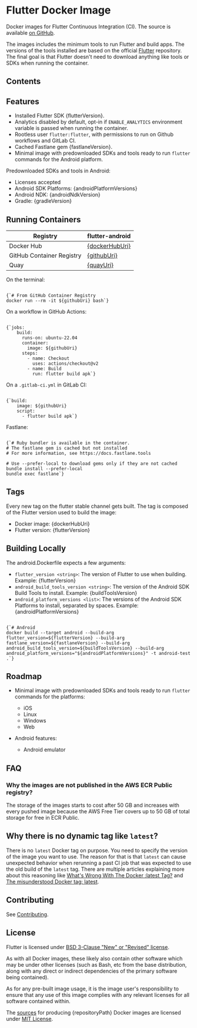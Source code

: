 
# Flutter Docker Image

Docker images for Flutter Continuous Integration (CI). The source is available [on GitHub](https://github.com/gmeligio/flutter-docker-image).

The images includes the minimum tools to run Flutter and build apps. The versions of the tools installed are based on the official [Flutter](https://github.com/flutter/flutter) repository. The final goal is that Flutter doesn't need to download anything like tools or SDKs when running the container.

## Contents

## Features

- Installed Flutter SDK {flutterVersion}.
- Analytics disabled by default, opt-in if `ENABLE_ANALYTICS` environment variable is passed when running the container.
- Rootless user `flutter:flutter`, with permissions to run on Github workflows and GitLab CI.
- Cached Fastlane gem {fastlaneVersion}.
- Minimal image with predownloaded SDKs and tools ready to run `flutter` commands for the Android platform.

Predownloaded SDKs and tools in Android:

- Licenses accepted
- Android SDK Platforms: {androidPlatformVersions}
- Android NDK: {androidNdkVersion}
- Gradle: {gradleVersion}

## Running Containers

| Registry                  | flutter-android                                        |
|---------------------------|--------------------------------------------------------|
| Docker Hub                | <a href={dockerHubUrl}>{dockerHubUri}</a>    |
| GitHub Container Registry | <a href="https://github.com/gmeligio/flutter-docker-image/pkgs/container/flutter-android">{githubUri}</a> |
| Quay                      | <a href={quayUrl}>{quayUri}</a> |

On the terminal:
<pre><code className="language-bash">
{`# From GitHub Container Registry
docker run --rm -it ${githubUri} bash`}
</code></pre>

On a workflow in GitHub Actions:
<pre><code className="language-yaml">
{`jobs:
    build:
      runs-on: ubuntu-22.04
      container:
        image: ${githubUri}
      steps:
        - name: Checkout
          uses: actions/checkout@v2
        - name: Build
          run: flutter build apk`}
</code></pre>

On a `.gitlab-ci.yml` in GitLab CI:
<pre><code className="language-yaml">
{`build:
    image: ${githubUri}
    script:
      - flutter build apk`}
</code></pre>

Fastlane:
<pre><code className="language-bash">
{`# Ruby bundler is available in the container.
# The fastlane gem is cached but not installed
# For more information, see https://docs.fastlane.tools

# Use --prefer-local to download gems only if they are not cached
bundle install --prefer-local
bundle exec fastlane`}
</code></pre>

## Tags

Every new tag on the flutter stable channel gets built. The tag is composed of the Flutter version used to build the image:
- Docker image: {dockerHubUri}
- Flutter version: {flutterVersion}

## Building Locally

The android.Dockerfile expects a few arguments:

- `flutter_version <string>`: The version of Flutter to use when building. Example: {flutterVersion}
- `android_build_tools_version <string>`: The version of the Android SDK Build Tools to install. Example: {buildToolsVersion}
- `android_platform_versions <list>`: The versions of the Android SDK Platforms to install, separated by spaces. Example: {androidPlatformVersions}
  
<pre><code className="language-bash">
{`# Android
docker build --target android --build-arg flutter_version=${flutterVersion} --build-arg fastlane_version=${fastlaneVersion} --build-arg android_build_tools_version=${buildToolsVersion} --build-arg android_platform_versions="${androidPlatformVersions}" -t android-test .`}
</code></pre>

## Roadmap

- Minimal image with predownloaded SDKs and tools ready to run `flutter` commands for the platforms:
   
   - iOS
   - Linux
   - Windows
   - Web

- Android features:
   
   - Android emulator

## FAQ

### Why the images are not published in the AWS ECR Public registry?

The storage of the images starts to cost after 50 GB and increases with every pushed image because the AWS Free Tier covers up to 50 GB of total storage for free in ECR Public.

## Why there is no dynamic tag like `latest`?

There is no `latest` Docker tag on purpose. You need to specify the version of the image you want to use. The reason for that is that `latest` can cause unexpected behavior when rerunning a past CI job that was expected to use the old build of the `latest` tag. There are multiple articles explaining more about this reasoning like [What's Wrong With The Docker :latest Tag?](https://vsupalov.com/docker-latest-tag/) and [The misunderstood Docker tag: latest](https://medium.com/@mccode/the-misunderstood-docker-tag-latest-af3babfd6375).

## Contributing

See [Contributing](docs/contributing.md).

## License

Flutter is licensed under [BSD 3-Clause "New" or "Revised" license](https://github.com/flutter/flutter/blob/master/LICENSE).

As with all Docker images, these likely also contain other software which may be under other licenses (such as Bash, etc from the base distribution, along with any direct or indirect dependencies of the primary software being contained).

As for any pre-built image usage, it is the image user's responsibility to ensure that any use of this image complies with any relevant licenses for all software contained within.

The [sources](https://github.com/gmeligio/flutter-docker-image) for producing {repositoryPath} Docker images are licensed under [MIT License](LICENSE.md).

